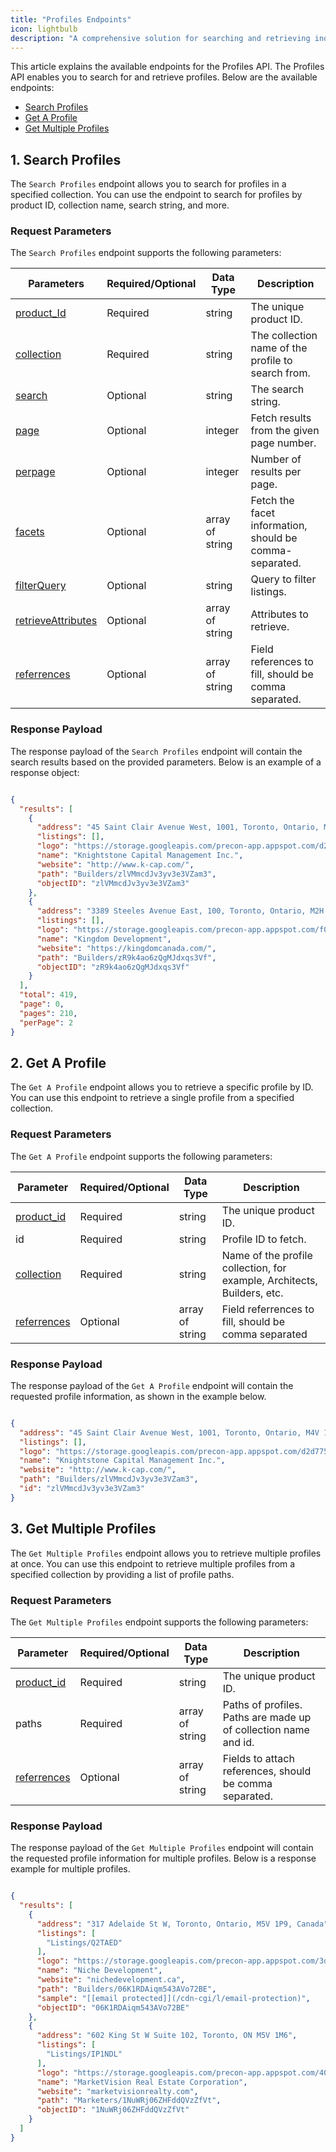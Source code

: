 ```yaml
---
title: "Profiles Endpoints"
icon: lightbulb
description: "A comprehensive solution for searching and retrieving individual or multiple profiles."
---
```


This article explains the available endpoints for the Profiles API. The Profiles API enables you to search for and retrieve profiles. Below are the available endpoints:

* [Search Profiles](/reference/search-profiles)
* [Get A Profile](/reference/get-a-profile)
* [Get Multiple Profiles](/reference/get-multiple-profiles)

## 1\. Search Profiles

The `Search Profiles` endpoint allows you to search for profiles in a specified collection. You can use the endpoint to search for profiles by product ID, collection name, search string, and more.

### Request Parameters

The `Search Profiles` endpoint supports the following parameters:

| Parameters                                              | Required/Optional | Data Type       | Description                                             |
| ------------------------------------------------------- | ----------------- | --------------- | ------------------------------------------------------- |
| [product\_Id](https://buildify.readme.io/reference/product-ids)                   | Required          | string          | The unique product ID.                                  |
| [collection](/reference/collections)                    | Required          | string          | The collection name of the profile to search from.      |
| [search](/reference/searching-params)                   | Optional          | string          | The search string.                                      |
| [page](/reference/pagination)                           | Optional          | integer         | Fetch results from the given page number.               |
| [perpage](/reference/pagination)                        | Optional          | integer         | Number of results per page.                             |
| [facets](/reference/faceting)                           | Optional          | array of string | Fetch the facet information, should be comma-separated. |
| [filterQuery](/reference/filtering)                     | Optional          | string          | Query to filter listings.                               |
| [retrieveAttributes](/reference/retrievable-attributes) | Optional          | array of string | Attributes to retrieve.                                 |
| [referrences](/reference/referrencing)                  | Optional          | array of string | Field references to fill, should be comma separated.    |

### Response Payload

The response payload of the `Search Profiles` endpoint will contain the search results based on the provided parameters. Below is an example of a response object:

```JSON JSON

{
  "results": [
    {
      "address": "45 Saint Clair Avenue West, 1001, Toronto, Ontario, M4V 1K9, Canada",
      "listings": [],
      "logo": "https://storage.googleapis.com/precon-app.appspot.com/d2d7751a-f463-44b3-8cc4-02ed7fcef6e2.png",
      "name": "Knightstone Capital Management Inc.",
      "website": "http://www.k-cap.com/",
      "path": "Builders/zlVMmcdJv3yv3e3VZam3",
      "objectID": "zlVMmcdJv3yv3e3VZam3"
    },
    {
      "address": "3389 Steeles Avenue East, 100, Toronto, Ontario, M2H 0A1, Canada\n\n",
      "listings": [],
      "logo": "https://storage.googleapis.com/precon-app.appspot.com/f0a21e8c-ba53-4128-8dab-9e616353335c.png",
      "name": "Kingdom Development",
      "website": "https://kingdomcanada.com/",
      "path": "Builders/zR9k4ao6zQgMJdxqs3Vf",
      "objectID": "zR9k4ao6zQgMJdxqs3Vf"
    }
  ],
  "total": 419,
  "page": 0,
  "pages": 210,
  "perPage": 2
}
```

## 2\. Get A Profile

The `Get A Profile` endpoint allows you to retrieve a specific profile by ID. You can use this endpoint to retrieve a single profile from a specified collection.

### Request Parameters

The `Get A Profile` endpoint supports the following parameters:

| Parameter                              | Required/Optional | Data Type       | Description                                                             |
| -------------------------------------- | ----------------- | --------------- | ----------------------------------------------------------------------- |
| [product\_id](https://buildify.readme.io/reference/product-ids)  | Required          | string          | The unique product ID.                                                  |
| id                                     | Required          | string          | Profile ID to fetch.                                                    |
| [collection](/reference/collections)   | Required          | string          | Name of the profile collection, for example, Architects, Builders, etc. |
| [referrences](/reference/referrencing) | Optional          | array of string | Field referrences to fill, should be comma separated                    |

### Response Payload

The response payload of the `Get A Profile` endpoint will contain the requested profile information, as shown in the example below.

```JSON JSON

{
  "address": "45 Saint Clair Avenue West, 1001, Toronto, Ontario, M4V 1K9, Canada",
  "listings": [],
  "logo": "https://storage.googleapis.com/precon-app.appspot.com/d2d7751a-f463-44b3-8cc4-02ed7fcef6e2.png",
  "name": "Knightstone Capital Management Inc.",
  "website": "http://www.k-cap.com/",
  "path": "Builders/zlVMmcdJv3yv3e3VZam3",
  "id": "zlVMmcdJv3yv3e3VZam3"
}
```

## 3\. Get Multiple Profiles

The `Get Multiple Profiles` endpoint allows you to retrieve multiple profiles at once. You can use this endpoint to retrieve multiple profiles from a specified collection by providing a list of profile paths.

### Request Parameters

The `Get Multiple Profiles` endpoint supports the following parameters:

| Parameter                              | Required/Optional | Data Type       | Description                                                     |
| -------------------------------------- | ----------------- | --------------- | --------------------------------------------------------------- |
| [product\_id](https://buildify.readme.io/reference/product-ids)  | Required          | string          | The unique product ID.                                          |
| paths                                  | Required          | array of string | Paths of profiles. Paths are made up of collection name and id. |
| [referrences](/reference/referrencing) | Optional          | array of string | Fields to attach references, should be comma separated.         |

### Response Payload

The response payload of the `Get Multiple Profiles` endpoint will contain the requested profile information for multiple profiles. Below is a response example for multiple profiles.

```JSON JSON

{
  "results": [
    {
      "address": "317 Adelaide St W, Toronto, Ontario, M5V 1P9, Canada",
      "listings": [
        "Listings/Q2TAED"
      ],
      "logo": "https://storage.googleapis.com/precon-app.appspot.com/3d16b6f7-c5ce-428e-87bd-651cc09d6ecd.png",
      "name": "Niche Development",
      "website": "nichedevelopment.ca",
      "path": "Builders/06K1RDAiqm543AVo72BE",
      "sample": "[[email protected]](/cdn-cgi/l/email-protection)",
      "objectID": "06K1RDAiqm543AVo72BE"
    },
    {
      "address": "602 King St W Suite 102, Toronto, ON M5V 1M6",
      "listings": [
        "Listings/IP1NDL"
      ],
      "logo": "https://storage.googleapis.com/precon-app.appspot.com/4077aa42-671c-4b3e-90c6-eb2cf2cebb4f.png",
      "name": "MarketVision Real Estate Corporation",
      "website": "marketvisionrealty.com",
      "path": "Marketers/1NuWRj06ZHFddQVzZfVt",
      "objectID": "1NuWRj06ZHFddQVzZfVt"
    }
  ]
}
```
